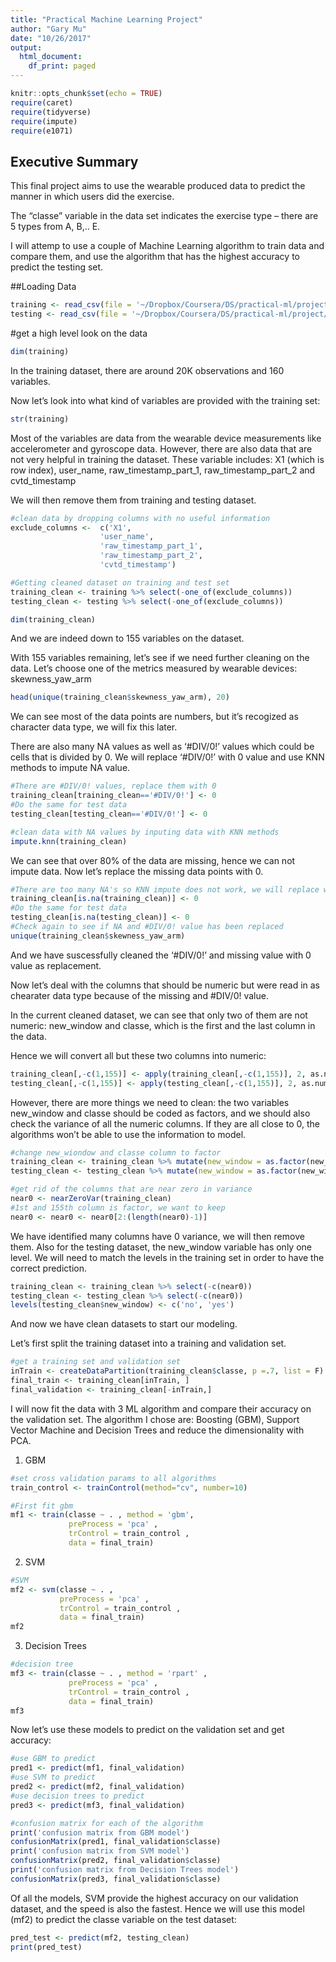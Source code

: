 ```yaml
---
title: "Practical Machine Learning Project"
author: "Gary Mu"
date: "10/26/2017"
output:
  html_document:
    df_print: paged
---
```


```r
knitr::opts_chunk$set(echo = TRUE)
require(caret)
require(tidyverse)
require(impute)
require(e1071)  
```

## Executive Summary
This final project aims to use the wearable produced data to predict the manner in which users did the exercise. 

The "classe" variable in the data set indicates the exercise type -- there are 5 types from A, B,.. E.

I will attemp to use a couple of Machine Learning algorithm to train data and compare them, and
use the algorithm that has the highest accuracy to predict the testing set. 

##Loading Data
```r
training <- read_csv(file = '~/Dropbox/Coursera/DS/practical-ml/project/data/pml-training.csv')
testing <- read_csv(file = '~/Dropbox/Coursera/DS/practical-ml/project/data/pml-testing.csv')
```

#get a high level look on the data
```r
dim(training)
```

In the training dataset, there are around 20K observations and 160 variables. 

Now let's look into what kind of variables are provided with the training set:
```r
str(training)
```
Most of the variables are data from the wearable device measurements like accelerometer and gyroscope data.
However, there are also data that are not very helpful in training the dataset.
These variable includes: X1 (which is row index), user_name, raw_timestamp_part_1, raw_timestamp_part_2
and cvtd_timestamp

We will then remove them from training and testing dataset.

```r
#clean data by dropping columns with no useful information
exclude_columns <-  c('X1',
                    'user_name',
                    'raw_timestamp_part_1',
                    'raw_timestamp_part_2',
                    'cvtd_timestamp')

#Getting cleaned dataset on training and test set
training_clean <- training %>% select(-one_of(exclude_columns))
testing_clean <- testing %>% select(-one_of(exclude_columns))
```


```r
dim(training_clean)
```
And we are indeed down to 155 variables on the dataset.

With 155 variables remaining, let's see if we need further cleaning on the data.
Let's choose one of the metrics measured by wearable devices: skewness_yaw_arm

```r
head(unique(training_clean$skewness_yaw_arm), 20)
```
We can see most of the data points are numbers, but it's recogized as character data type,
we will fix this later. 

There are also many NA values as well as '#DIV/0!' values which could be cells that is divided by 0.
We will replace '#DIV/0!' with 0 value and use KNN methods to impute NA value.


```r
#There are #DIV/0! values, replace them with 0
training_clean[training_clean=='#DIV/0!'] <- 0
#Do the same for test data
testing_clean[testing_clean=='#DIV/0!'] <- 0

#clean data with NA values by inputing data with KNN methods
impute.knn(training_clean)

```
We can see that over 80% of the data are missing, hence we can not impute data.
Now let's replace the missing data points with 0.


```r
#There are too many NA's so KNN impute does not work, we will replace with 0
training_clean[is.na(training_clean)] <- 0
#Do the same for test data
testing_clean[is.na(testing_clean)] <- 0
#Check again to see if NA and #DIV/0! value has been replaced
unique(training_clean$skewness_yaw_arm)
```

And we have suscessfully cleaned the '#DIV/0!' and missing value with 0 value as replacement.

Now let's deal with the columns that should be numeric but were read in as chearater data type
because of the missing and #DIV/0! value. 

In the current cleaned dataset, we can see that only two of them are not numeric:
new_window and classe, which is the first and the last column in the data.

Hence we will convert all but these two columns into numeric:
```r
training_clean[,-c(1,155)] <- apply(training_clean[,-c(1,155)], 2, as.numeric)
testing_clean[,-c(1,155)] <- apply(testing_clean[,-c(1,155)], 2, as.numeric)
```

However, there are more things we need to clean: the two variables new_window and classe should be
coded as factors, and we should also check the variance of all the numeric columns.
If they are all close to 0, the algorithms won't be able to use the information to model.


```r
#change new_wiondow and classe column to factor
training_clean <- training_clean %>% mutate(new_window = as.factor(new_window), classe = as.factor(classe))
testing_clean <- testing_clean %>% mutate(new_window = as.factor(new_window))

#get rid of the columns that are near zero in variance
near0 <- nearZeroVar(training_clean)
#1st and 155th column is factor, we want to keep
near0 <- near0 <- near0[2:(length(near0)-1)]
```
We have identified many columns have 0 variance, we will then remove them. 
Also for the testing dataset, the new_window variable has only one level.
We will need to match the levels in the training set in order to have the correct
prediction.

```r
training_clean <- training_clean %>% select(-c(near0))
testing_clean <- testing_clean %>% select(-c(near0))
levels(testing_clean$new_window) <- c('no', 'yes')
```

And now we have clean datasets to start our modeling.

Let's first split the training dataset into a training and validation set.

```r
#get a training set and validation set
inTrain <- createDataPartition(training_clean$classe, p =.7, list = F)
final_train <- training_clean[inTrain, ]
final_validation <- training_clean[-inTrain,]
```

I will now fit the data with 3 ML algorithm and compare their accuracy on the validation set.
The algorithm I chose are: Boosting (GBM), Support Vector Machine and Decision Trees and 
reduce the dimensionality with PCA.

1. GBM
```r
#set cross validation params to all algorithms
train_control <- trainControl(method="cv", number=10)

#First fit gbm
mf1 <- train(classe ~ . , method = 'gbm', 
             preProcess = 'pca' , 
             trControl = train_control , 
             data = final_train)
```


2. SVM
```r
#SVM
mf2 <- svm(classe ~ . , 
           preProcess = 'pca' , 
           trControl = train_control , 
           data = final_train)
mf2
```


3. Decision Trees
```r
#decision tree
mf3 <- train(classe ~ . , method = 'rpart' ,
             preProcess = 'pca' , 
             trControl = train_control , 
             data = final_train)
mf3
```


Now let's use these models to predict on the validation set and get accuracy:

```r
#use GBM to predict
pred1 <- predict(mf1, final_validation)
#use SVM to predict
pred2 <- predict(mf2, final_validation)
#use decision trees to predict
pred3 <- predict(mf3, final_validation)

#confusion matrix for each of the algorithm
print('confusion matrix from GBM model')
confusionMatrix(pred1, final_validation$classe)
print('confusion matrix from SVM model')
confusionMatrix(pred2, final_validation$classe)
print('confusion matrix from Decision Trees model')
confusionMatrix(pred3, final_validation$classe)
```


Of all the models, SVM provide the highest accuracy on our validation dataset, and 
the speed is also the fastest. Hence we will use this model (mf2) to predict the classe
variable on the test dataset:

```r
pred_test <- predict(mf2, testing_clean)
print(pred_test)
```

